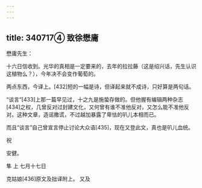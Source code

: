 ```yaml
---
---
---
```

title: 340717④ 致徐懋庸
---




懋庸先生：

十六日信收到。光华的真相是一定要来的，去年的拉拉藤（这是绍兴话，先生认识这植物么？），今年决不会变作葡萄的。

两点东西，今译上。[432]短的一幅是诗，但译起来就不成诗，只好算是两句话。

“谈言”[433]上那一篇早见过，十之九是施蛰存做的。但他握有编辑两种杂志[434]之权，几曾反对过封建文化，又何曾有谁不准他反对，又怎么能不准他反对。这种文章，造谣撒谎，不过越加暴露了卑怯的叭儿本相而已。

而且“谈言”自己曾宣言停止讨论大众语[435]，现在又登此文，真也是叭儿血统。

祝

安健。

隼 上 七月十七日

克姑娘[436]原文及拙译附上。 又及